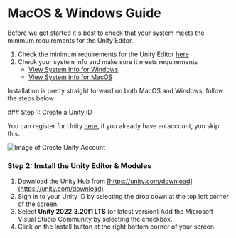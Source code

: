 
# MacOS & Windows Guide

Before we get started it's best to check that your system meets the minimum requirements for the Unity Editor.  
  
  1. Check the minimum requirements for the Unity Editor [here](https://docs.unity3d.com/Manual/system-requirements.html#editor)  
  2. Check your system info and make sure it meets requirements
     - [View System info for Windows](https://support.microsoft.com/en-us/windows/view-your-system-info-a965a8f2-0773-1d65-472a-1e747c9ebe00)
     - [View System info for MacOS](https://support.apple.com/en-gb/guide/mac-help/syspr35536/14.0/mac/14.0)

Installation is pretty straight forward on both MacOS and Windows, follow the steps below:

<Steps>
  ### Step 1: Create a Unity ID

  You can register for Unity [here](https://id.unity.com/en/conversations/adc07ba5-7f26-4ad9-a8e0-069d3cd78fec007f),
  if you already have an account, you skip this.

  ![Image of Create Unity Account](https://support.unity.com/hc/article_attachments/12302710558484)

  ### Step 2: Install the Unity Editor & Modules

  1. Download the Unity Hub from [https://unity.com/download](https://unity.com/download)
  2. Sign in to your Unity ID by selecting the drop down at the top left corner of the screen.
  3. Select **Unity 2022.3.20f1 LTS** (or latest version)
    <Callout emoji="💡">
      Add the Microsoft Visual Studio Community by selecting the checkbox.
    </Callout>
  4. Click on the Install button at the right bottom corner of your screen.
</Steps>